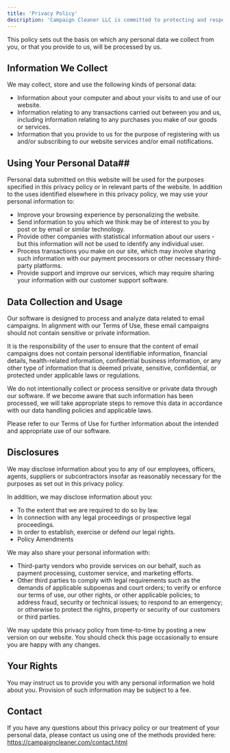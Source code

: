 ```yaml
---
title: 'Privacy Policy'
description: 'Campaign Cleaner LLC is committed to protecting and respecting your privacy.'
---
```


This policy sets out the basis on which any personal data we collect from you, or that you provide to us, will be processed by us.

## Information We Collect ##

We may collect, store and use the following kinds of personal data:

- Information about your computer and about your visits to and use of our website.
- Information relating to any transactions carried out between you and us, including information relating to any purchases you make of our goods or services.
- Information that you provide to us for the purpose of registering with us and/or subscribing to our website services and/or email notifications.

## Using Your Personal Data## 

Personal data submitted on this website will be used for the purposes specified in this privacy policy or in relevant parts of the website. In addition to the uses identified elsewhere in this privacy policy, we may use your personal information to:

- Improve your browsing experience by personalizing the website.
- Send information to you which we think may be of interest to you by post or by email or similar technology.
- Provide other companies with statistical information about our users - but this information will not be used to identify any individual user.
- Process transactions you make on our site, which may involve sharing such information with our payment processors or other necessary third-party platforms.
- Provide support and improve our services, which may require sharing your information with our customer support software.

## Data Collection and Usage ##

Our software is designed to process and analyze data related to email campaigns. In alignment with our Terms of Use, these email campaigns should not contain sensitive or private information.

It is the responsibility of the user to ensure that the content of email campaigns does not contain personal identifiable information, financial details, health-related information, confidential business information, or any other type of information that is deemed private, sensitive, confidential, or protected under applicable laws or regulations.

We do not intentionally collect or process sensitive or private data through our software. If we become aware that such information has been processed, we will take appropriate steps to remove this data in accordance with our data handling policies and applicable laws.

Please refer to our Terms of Use for further information about the intended and appropriate use of our software.

## Disclosures ##

We may disclose information about you to any of our employees, officers, agents, suppliers or subcontractors insofar as reasonably necessary for the purposes as set out in this privacy policy.

In addition, we may disclose information about you:

- To the extent that we are required to do so by law.
- In connection with any legal proceedings or prospective legal proceedings.
- In order to establish, exercise or defend our legal rights.
- Policy Amendments

We may also share your personal information with:

- Third-party vendors who provide services on our behalf, such as payment processing, customer service, and marketing efforts.
- Other third parties to comply with legal requirements such as the demands of applicable subpoenas and court orders; to verify or enforce our terms of use, our other rights, or other applicable policies; to address fraud, security or technical issues; to respond to an emergency; or otherwise to protect the rights, property or security of our customers or third parties.

We may update this privacy policy from time-to-time by posting a new version on our website. You should check this page occasionally to ensure you are happy with any changes.

## Your Rights ##

You may instruct us to provide you with any personal information we hold about you. Provision of such information may be subject to a fee.

## Contact ##

If you have any questions about this privacy policy or our treatment of your personal data, please contact us using one of the methods provided here: https://campaigncleaner.com/contact.html
